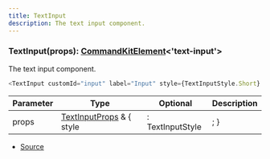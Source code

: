 ```yaml
---
title: TextInput
description: The text input component.
---
```



### TextInput(props): [CommandKitElement](/docs/api-reference/types/CommandKitElement)\<'text\-input'>

The text input component.

```ts
<TextInput customId="input" label="Input" style={TextInputStyle.Short} />
```

| Parameter | Type | Optional | Description |
| ----------- | ----------- | ----------- | ----------- |
| props | [TextInputProps](/docs/api-reference/types/TextInputProps) & \{   style | : TextInputStyle | ; } | ❌ | The text input properties. |


- [Source](https://github.com/underctrl-io/commandkit/blob/e7997746676c2b18be64230c918cb998973d18b5/packages/commandkit/src/components/v1/modal/Modal.ts#L88)